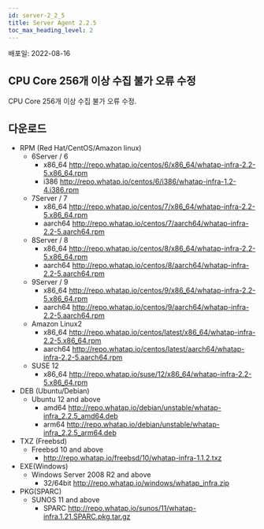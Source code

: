 ```yaml
---
id: server-2_2_5
title: Server Agent 2.2.5
toc_max_heading_level: 2
---
```


배포일: 2022-08-16

## CPU Core 256개 이상 수집 불가 오류 수정 

CPU Core 256개 이상 수집 불가 오류 수정.

## 다운로드

* RPM (Red Hat/CentOS/Amazon linux)
  * 6Server / 6 
    * x86_64 http://repo.whatap.io/centos/6/x86_64/whatap-infra-2.2-5.x86_64.rpm 
    * i386 http://repo.whatap.io/centos/6/i386/whatap-infra-1.2-4.i386.rpm
  * 7Server / 7 
    * x86_64 http://repo.whatap.io/centos/7/x86_64/whatap-infra-2.2-5.x86_64.rpm 
    * aarch64 http://repo.whatap.io/centos/7/aarch64/whatap-infra-2.2-5.aarch64.rpm
  * 8Server / 8 
    * x86_64 http://repo.whatap.io/centos/8/x86_64/whatap-infra-2.2-5.x86_64.rpm 
    * aarch64 http://repo.whatap.io/centos/8/aarch64/whatap-infra-2.2-5.aarch64.rpm
  * 9Server / 9 
    * x86_64 http://repo.whatap.io/centos/9/x86_64/whatap-infra-2.2-5.x86_64.rpm 
    * aarch64 http://repo.whatap.io/centos/9/aarch64/whatap-infra-2.2-5.aarch64.rpm
  * Amazon Linux2
    * x86_64 http://repo.whatap.io/centos/latest/x86_64/whatap-infra-2.2-5.x86_64.rpm 
    * aarch64 http://repo.whatap.io/centos/latest/aarch64/whatap-infra-2.2-5.aarch64.rpm
  * SUSE 12
    * x86_64 http://repo.whatap.io/suse/12/x86_64/whatap-infra-2.2-5.x86_64.rpm
* DEB (Ubuntu/Debian)
  * Ubuntu 12 and above
    * amd64 http://repo.whatap.io/debian/unstable/whatap-infra_2.2.5_amd64.deb
    * arm64 http://repo.whatap.io/debian/unstable/whatap-infra_2.2.5_arm64.deb
* TXZ (Freebsd)
  * Freebsd 10 and above
    * http://repo.whatap.io/freebsd/10/whatap-infra-1.1.2.txz
* EXE(Windows)
  * Windows Server 2008 R2 and above
    * 32/64bit http://repo.whatap.io/windows/whatap_infra.zip
* PKG(SPARC)
  * SUNOS 11 and above
    * SPARC http://repo.whatap.io/sunos/11/whatap-infra.1.21.SPARC.pkg.tar.gz